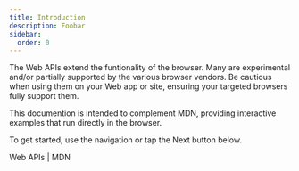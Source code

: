 ```yaml
---
title: Introduction
description: Foobar
sidebar:
  order: 0
---
```



The Web APIs extend the funtionality of the browser. Many are experimental and/or partially supported by the various browser vendors. Be cautious when using them on your Web app or site, ensuring your targeted browsers fully support them.

This documention is intended to complement MDN, providing interactive examples that run directly in the browser.

To get started, use the navigation or tap the Next button below.

<LinkButton href="https://developer.mozilla.org/en-US/docs/Web/API" variant="secondary" icon="external" target="_blank">
  Web APIs | MDN
</LinkButton>